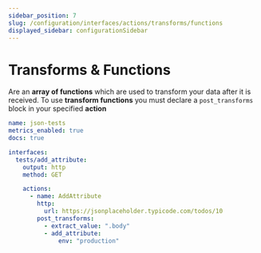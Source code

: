 ```yaml
---
sidebar_position: 7
slug: /configuration/interfaces/actions/transforms/functions
displayed_sidebar: configurationSidebar
---
```


# Transforms & Functions

Are an **array of functions** which are used to transform your data after it is received. To use **transform functions** you must declare a `post_transforms` block in your specified **action**

```yaml
name: json-tests
metrics_enabled: true
docs: true

interfaces:
  tests/add_attribute:
    output: http
    method: GET

    actions:
      - name: AddAttribute
        http:
          url: https://jsonplaceholder.typicode.com/todos/10
        post_transforms:
          - extract_value: ".body"
          - add_attribute:
              env: "production"
```



<AddAttribute />
<AddJWT />
<AddBcrypt />
<ExtractValue />
<GeneratePassword />
<GroupBy />
<Numerics />
<RemoveAttributes/>
<RenameAttributes/>
<KeepAttributes/>
<MoveAttributes/>
<NestedTransforms/>
<RemoveKeys />
<RenameKeys />
<Filter />
<Math />